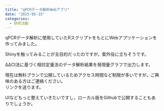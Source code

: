 ```yaml
---
title: "qPCRデータ解析Webアプリ"
date: "2025-05-15"
categories: 
  - 研究活動
---
```


qPCRデータ解析に使用していたRスクリプトをもとにWebアプリケーションを作ってみました。

Shinyを触ってみることが主目的だったのですが，案外役に立ちそうです。

ΔΔCt法に基づく相対定量法のデータ解析結果を発現量グラフで出力します。

現在は無料プランで公開しているためアクセス時間など制限が多いですが，ご興味のある方はご連絡ください。<br>リンクを送ります。

UIなどもっと整えていきたいですし，ローカル版をGithubで公開することもありでしょうか。
